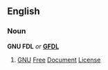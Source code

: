 ==English==
{{wikipedia}}

===Noun===
'''GNU FDL''' ''or'' '''[[GFDL]]'''

# [[GNU]] [[free|Free]] [[document|Document]] [[license|License]]